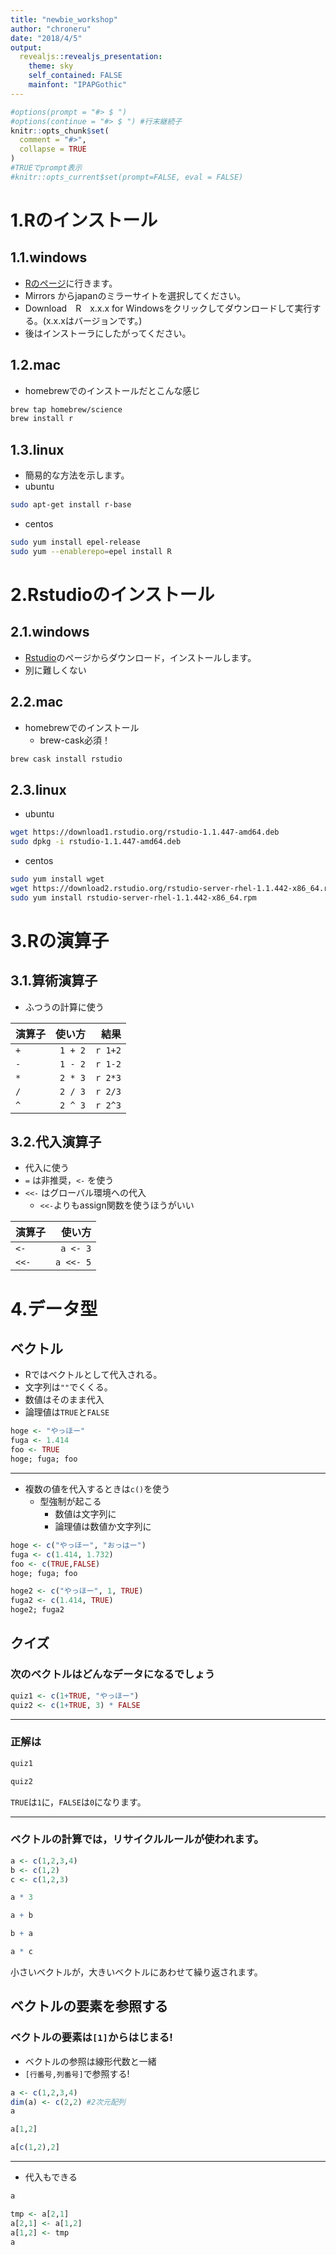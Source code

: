 ```yaml
---
title: "newbie_workshop"
author: "chroneru"
date: "2018/4/5"
output:
  revealjs::revealjs_presentation:
    theme: sky
    self_contained: FALSE
    mainfont: "IPAPGothic"
---
```


```r
#options(prompt = "#> $ ")
#options(continue = "#> $ ") #行末継続子
knitr::opts_chunk$set(
  comment = "#>",
  collapse = TRUE
)
#TRUEでprompt表示
#knitr::opts_current$set(prompt=FALSE, eval = FALSE)
```


# 1.Rのインストール

## 1.1.windows

* [Rのページ](https://www.r-project.org/)に行きます。
* Mirrors からjapanのミラーサイトを選択してください。
* Download　R　x.x.x for Windowsをクリックしてダウンロードして実行する。(x.x.xはバージョンです。)
* 後はインストーラにしたがってください。

## 1.2.mac

* homebrewでのインストールだとこんな感じ

```bash
brew tap homebrew/science
brew install r
```

## 1.3.linux

* 簡易的な方法を示します。
* ubuntu

```bash
sudo apt-get install r-base
```

* centos

```bash
sudo yum install epel-release
sudo yum --enablerepo=epel install R
```

# 2.Rstudioのインストール

## 2.1.windows

* [Rstudio](https://www.rstudio.com)のページからダウンロード，インストールします。
* 別に難しくない

## 2.2.mac

* homebrewでのインストール
    * brew-cask必須！

```bash
brew cask install rstudio
```

## 2.3.linux

* ubuntu

```bash
wget https://download1.rstudio.org/rstudio-1.1.447-amd64.deb
sudo dpkg -i rstudio-1.1.447-amd64.deb
```

* centos

```bash
sudo yum install wget
wget https://download2.rstudio.org/rstudio-server-rhel-1.1.442-x86_64.rpm
sudo yum install rstudio-server-rhel-1.1.442-x86_64.rpm
```

# 3.Rの演算子 {#operator}

## 3.1.算術演算子

* ふつうの計算に使う

| 演算子 | 使い方 | 結果  |
|:-------|-------:|------:|
|`+`     |`1 + 2` |`r 1+2`  |
|`-`     |`1 - 2` |`r 1-2`  |
|`*`     |`2 * 3` |`r 2*3`  |
|`/`     |`2 / 3` |`r 2/3`  |
|`^`     |`2 ^ 3` |`r 2^3`   |

## 3.2.代入演算子

* 代入に使う
* `=` は非推奨，`<-` を使う
* `<<-` はグローバル環境への代入
    * `<<-`よりもassign関数を使うほうがいい

| 演算子 | 使い方 |
|:-------|-------:|
|`<-`    |`a <- 3`|
|`<<-`   |`a <<- 5`|

# 4.データ型

## ベクトル

* Rではベクトルとして代入される。
* 文字列は`""`でくくる。
* 数値はそのまま代入
* 論理値は`TRUE`と`FALSE`

```r
hoge <- "やっほー"
fuga <- 1.414
foo <- TRUE
hoge; fuga; foo
```

---

* 複数の値を代入するときは`c()`を使う
    * 型強制が起こる
        * 数値は文字列に
        * 論理値は数値か文字列に

```r
hoge <- c("やっほー", "おっはー")
fuga <- c(1.414, 1.732)
foo <- c(TRUE,FALSE)
hoge; fuga; foo
```

```r
hoge2 <- c("やっほー", 1, TRUE)
fuga2 <- c(1.414, TRUE)
hoge2; fuga2
```

## クイズ

### 次のベクトルはどんなデータになるでしょう

```r
quiz1 <- c(1+TRUE, "やっほー")
quiz2 <- c(1+TRUE, 3) * FALSE
```

---

### 正解は

```r
quiz1

quiz2
```

`TRUE`は`1`に，`FALSE`は`0`になります。

---

### ベクトルの計算では，リサイクルルールが使われます。

```r
a <- c(1,2,3,4)
b <- c(1,2)
c <- c(1,2,3)
```

```r
a * 3

a + b

b + a

a * c
```

小さいベクトルが，大きいベクトルにあわせて繰り返されます。

## ベクトルの要素を参照する

### ベクトルの要素は`[1]`からはじまる!

* ベクトルの参照は線形代数と一緒
* `[行番号,列番号]`で参照する!

```r
a <- c(1,2,3,4)
dim(a) <- c(2,2) #2次元配列
a

a[1,2]

a[c(1,2),2]
```

---

* 代入もできる

```r
a

tmp <- a[2,1]
a[2,1] <- a[1,2]
a[1,2] <- tmp
a
```


